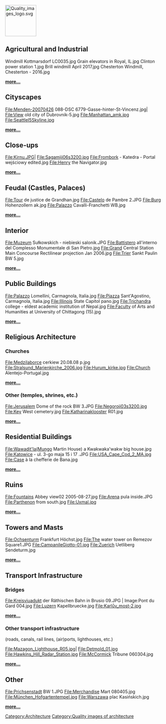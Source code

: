 [[Image:Quality images logo.svg|right|100px]]
{{en|These images of architecture have been assessed according to the [[Commons:Image guidelines]]. If you know of an image that should be recognised, please nominate it at [[Commons:Quality images candidates]].}}


== Agricultural and Industrial ==
<gallery widths="143px">
Windmill Kottmarsdorf LC0035.jpg
Grain elevators in Royal, IL.jpg
Clinton power station 1.jpg
Brill windmill April 2017.jpg
Chesterton Windmill, Chesterton - 2016.jpg
</gallery>
'''[[Commons:Quality images/Subject/Architecture/Agricultural and Industrial|more...]]'''

== Cityscapes ==
<gallery widths="143px">
File:Menden-20070426 088-DSC 6779-Gasse-hinter-St-Vincenz.jpg|
File:View old city of Dubrovnik-5.jpg
File:Manhattan_amk.jpg
File:SeattleI5Skyline.jpg
</gallery>
'''[[Commons:Quality images/Subject/Architecture/Cityscapes|more...]]'''

== Close-ups ==
<gallery widths="143px">
File:Kirnu.JPG|
File:Sagamiji06s3200.jpg
File:Frombork - Katedra - Portal wejściowy edited.jpg
File:Henry the Navigator.jpg
</gallery>
'''[[Commons:Quality images/Subject/Architecture/Close-ups|more...]]'''

== Feudal (Castles, Palaces) ==
<gallery widths="143px">
File:Tour de justice de Grandhan.jpg
File:Castelo de Pambre 2.JPG
File:Burg Hohenzollern ak.jpg
File:Palazzo Cavalli-Franchetti WB.jpg
</gallery>
'''[[Commons:Quality images/Subject/Architecture/Feudal (Castles, Palaces)|more...]]'''

== Interior ==
<gallery widths="143px">
File:Muzeum Sułkowskich - niebieski salonik.JPG
File:Battistero all'interno del Complesso Monumentale di San Pietro.jpg
File:Grand Central Station Main Concourse Rectilinear projection Jan 2006.jpg
File:Trier Sankt Paulin BW 5.jpg
</gallery>
'''[[Commons:Quality images/Subject/Architecture/Interior|more...]]'''

== Public Buildings ==
<gallery widths="143px">

File:Palazzo Lomellini, Carmagnola, Italia.jpg
File:Piazza Sant'Agostino, Carmagnola, Italia.jpg
File:Illinois State Capitol pano.jpg
File:Trichandra college - eldest academic institution of Nepal.jpg
File:Faculty of Arts and Humanities at University of Chittagong (15).jpg

</gallery>
'''[[Commons:Quality images/Subject/Architecture/Public Buildings|more...]]'''

== Religious Architecture ==
=== Churches ===
<gallery widths="143px">
File:Medzilaborce cerkiew 20.08.08 p.jpg
File:Stralsund_Marienkirche_2006.jpg
File:Hurum_kirke.jpg
File:Church Alentejo-Portugal.jpg
</gallery>
'''[[Commons:Quality images/Subject/Architecture/Religious/Churches|more...]]'''

=== Other (temples, shrines, etc.) ===
<gallery widths="143px">
File:Jerusalem Dome of the rock BW 3.JPG
File:Negoroji03s3200.jpg
File:Key West cemetery.jpg
File:Katharinaklooster R01.jpg
</gallery>
'''[[Commons:Quality images/Subject/Architecture/Religious/Other|more...]]'''

== Residential Buildings ==
<gallery widths="143px">
File:Wawadit'la(Mungo Martin House) a Kwakwaka'wakw big house.jpg
File:Katowice - ul. 3-go maja 15 i 17 .JPG
File:USA_Cape_Cod_2_MA.jpg 
File:Case à la chefferie de Bana.jpg
</gallery>
'''[[Commons:Quality images/Subject/Architecture/Residential Buildings|more...]]'''

== Ruins ==
<gallery widths="143px">
File:Fountains Abbey view02 2005-08-27.jpg
File:Arena pula inside.JPG
File:Parthenon from south.jpg
File:Uxmal.jpg
</gallery>
'''[[Commons:Quality images/Subject/Architecture/Ruins|more...]]'''

== Towers and Masts ==
<gallery widths="143px">
File:Ochsenturm Frankfurt Höchst.jpg
File:The water tower on Remezov Square1.JPG
File:CampanileGiotto-01.jpg
File:Zuerich Uetliberg Sendeturm.jpg
</gallery>
'''[[Commons:Quality images/Subject/Architecture/Towers and Masts|more...]]'''

== Transport Infrastructure ==
=== Bridges ===
<gallery widths="143px">
File:Kreisviuadukt der Räthischen Bahn in Brusio 09.JPG  |
Image:Pont du Gard 004.jpg
File:Luzern Kapellbruecke.jpg
File:Karlův_most-2.jpg
</gallery>
'''[[Commons:Quality images/Subject/Architecture/Transport Infrastructure/Bridges|more...]]'''

=== Other transport infrastructure === 
(roads, canals, rail lines, (air)ports, lighthouses, etc.)
<gallery widths="143px">
File:Mazagon_Lighthouse_R05.jpg|
File:Detmold_01.jpg
File:Hawkins_Hill_Radar_Station.jpg
File:McCormick Tribune 060304.jpg
</gallery>
'''[[Commons:Quality images/Subject/Architecture/Transport Infrastructure/Other|more...]]'''

== Other ==
<gallery widths="143px">
File:Prichsenstadt BW 1.JPG
File:Merchandise Mart 080405.jpg
File:München_Hofgartentempel.jpg
File:Warszawa plac Kasińskich.jpg
</gallery>
'''[[Commons:Quality images/Subject/Architecture/Other|more...]]'''


[[Category:Architecture]]
[[Category:Quality images of architecture]]
